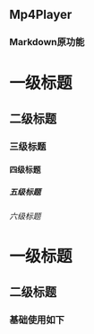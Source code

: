 <!-- packages/Mp4Player/index.stories.mdx -->

<Meta title="MDX/Mp4Player" component={Mp4Player} />

## Mp4Player

### Markdown原功能

# 一级标题
## 二级标题
### 三级标题
#### 四级标题
##### 五级标题
###### 六级标题

一级标题
=================
二级标题
-----------------

### 基础使用如下

<Canvas>
  <Story name="Mp4Player">
    <Mp4Player
      controls={true}
      autoPlay={false}
      url="https://lf9-cdn-tos.bytecdntp.com/cdn/expire-1-M/byted-player-videos/1.0.0/xgplayer-demo-720p.mp4"
      style={{
        width: "100%",
      }}
    />
  </Story>
</Canvas>